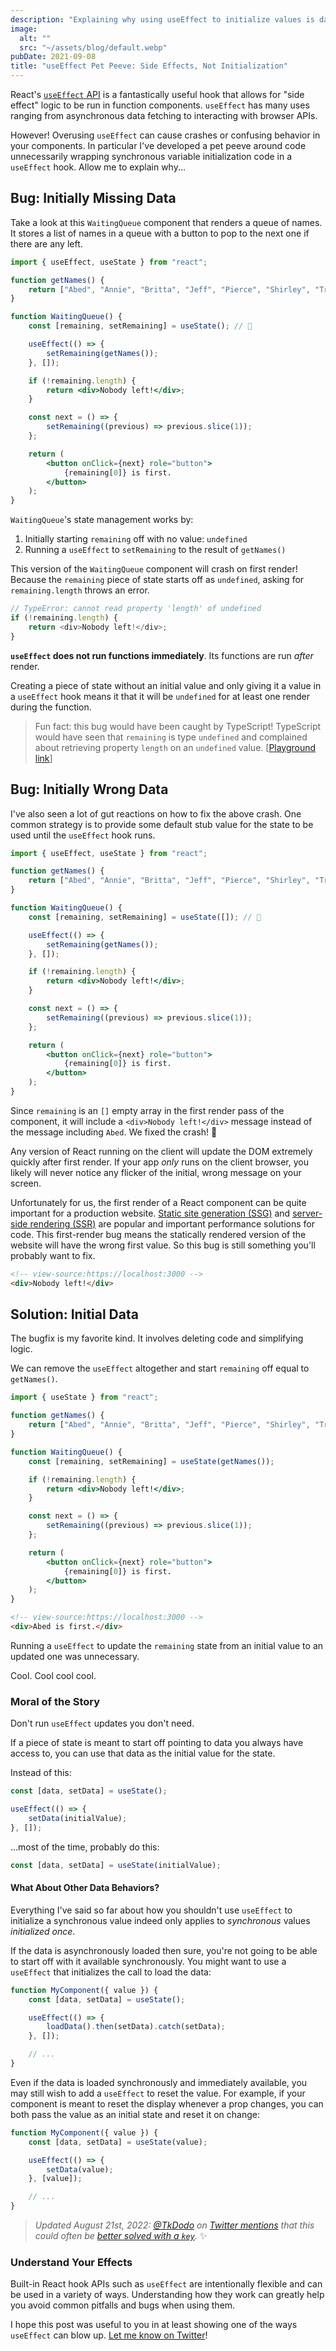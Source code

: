 ```yaml
---
description: "Explaining why using useEffect to initialize values is dangerous."
image:
  alt: ""
  src: "~/assets/blog/default.webp"
pubDate: 2021-09-08
title: "useEffect Pet Peeve: Side Effects, Not Initialization"
---
```


React's [`useEffect` API](https://reactjs.org/docs/hooks-effect.html) is a fantastically useful hook that allows for "side effect" logic to be run in function components.
`useEffect` has many uses ranging from asynchronous data fetching to interacting with browser APIs.

However!
Overusing `useEffect` can cause crashes or confusing behavior in your components.
In particular I've developed a pet peeve around code unnecessarily wrapping synchronous variable initialization code in a `useEffect` hook.
Allow me to explain why...

## Bug: Initially Missing Data

Take a look at this `WaitingQueue` component that renders a queue of names.
It stores a list of names in a queue with a button to pop to the next one if there are any left.

```jsx
import { useEffect, useState } from "react";

function getNames() {
	return ["Abed", "Annie", "Britta", "Jeff", "Pierce", "Shirley", "Troy"];
}

function WaitingQueue() {
	const [remaining, setRemaining] = useState(); // 😬

	useEffect(() => {
		setRemaining(getNames());
	}, []);

	if (!remaining.length) {
		return <div>Nobody left!</div>;
	}

	const next = () => {
		setRemaining((previous) => previous.slice(1));
	};

	return (
		<button onClick={next} role="button">
			{remaining[0]} is first.
		</button>
	);
}
```

`WaitingQueue`'s state management works by:

1. Initially starting `remaining` off with no value: `undefined`
2. Running a `useEffect` to `setRemaining` to the result of `getNames()`

This version of the `WaitingQueue` component will crash on first render!
Because the `remaining` piece of state starts off as `undefined`, asking for `remaining.length` throws an error.

```ts
// TypeError: cannot read property 'length' of undefined
if (!remaining.length) {
	return <div>Nobody left!</div>;
}
```

**`useEffect` does not run functions immediately**.
Its functions are run _after_ render.

Creating a piece of state without an initial value and only giving it a value in a `useEffect` hook means it that it will be `undefined` for at least one render during the function.

> Fun fact: this bug would have been caught by TypeScript!
> TypeScript would have seen that `remaining` is type `undefined` and complained about retrieving property `length` on an `undefined` value.
> [[Playground link](https://www.typescriptlang.org/play?jsx=1#code/JYWwDg9gTgLgBAbzgVwM4FMCiAzb6DGMANChgMowCGM6cAvnNlBCHAERTqWFsDcAsACgh2ZADtCwCGLgBzdDABylEOlQAKAJSIhcPXE4xkUGQG02AQQBG6ACZsSlsWODoH7AEJRgMKu7YAUui4-gAKrlD4bo5kABbAUAA26ACe-gAqzGkAugKCdEIi4pLScADqlD7AYrIAisjoDVo6gvpw+NKo8KacIJUuNSQYMABK6H3V1bLZcAC8pOgU1OgAPF3eNabZAHxavHAA9AdwgLwbgDR7ha36aFi4BDDqzbPbLW1tw2MTA7Lq8koqai0mjybToJC2wMubWA2Dg6gAhL1+lMAHTJGowWLaBC6N56QzGGQrWzAABu20UECsEFsKTgyWwMHhKwOJPJIP0BWEVz0HTEXTgYnQAA94PMni8cTy3h9xsiao8wJxSVI0NpnnAlegVRA0CjUIlgFF1ABGTSQ6V0PK4-EKQlwm1vFZWZC+UrSADChvwAGtZgghaKGMxkrM2C63WI2NtHXi9AgkZNNgAGbIMYCoRgJLoo2P6FkRmDSGPSi10IA)]

## Bug: Initially Wrong Data

I've also seen a lot of gut reactions on how to fix the above crash.
One common strategy is to provide some default stub value for the state to be used until the `useEffect` hook runs.

```jsx
import { useEffect, useState } from "react";

function getNames() {
	return ["Abed", "Annie", "Britta", "Jeff", "Pierce", "Shirley", "Troy"];
}

function WaitingQueue() {
	const [remaining, setRemaining] = useState([]); // 🤔

	useEffect(() => {
		setRemaining(getNames());
	}, []);

	if (!remaining.length) {
		return <div>Nobody left!</div>;
	}

	const next = () => {
		setRemaining((previous) => previous.slice(1));
	};

	return (
		<button onClick={next} role="button">
			{remaining[0]} is first.
		</button>
	);
}
```

Since `remaining` is an `[]` empty array in the first render pass of the component, it will include a `<div>Nobody left!</div>` message instead of the message including `Abed`.
We fixed the crash! 🎉

Any version of React running on the client will update the DOM extremely quickly after first render.
If your app _only_ runs on the client browser, you likely will never notice any flicker of the initial, wrong message on your screen.

Unfortunately for us, the first render of a React component can be quite important for a production website.
[Static site generation (SSG)](https://nextjs.org/docs/basic-features/pages#static-generation-recommended) and [server-side rendering (SSR)](https://nextjs.org/docs/basic-features/pages#server-side-rendering) are popular and important performance solutions for code.
This first-render bug means the statically rendered version of the website will have the wrong first value.
So this bug is still something you'll probably want to fix.

```html
<!-- view-source:https://localhost:3000 -->
<div>Nobody left!</div>
```

## Solution: Initial Data

The bugfix is my favorite kind.
It involves deleting code and simplifying logic.

We can remove the `useEffect` altogether and start `remaining` off equal to `getNames()`.

```jsx
import { useState } from "react";

function getNames() {
	return ["Abed", "Annie", "Britta", "Jeff", "Pierce", "Shirley", "Troy"];
}

function WaitingQueue() {
	const [remaining, setRemaining] = useState(getNames());

	if (!remaining.length) {
		return <div>Nobody left!</div>;
	}

	const next = () => {
		setRemaining((previous) => previous.slice(1));
	};

	return (
		<button onClick={next} role="button">
			{remaining[0]} is first.
		</button>
	);
}
```

```html
<!-- view-source:https://localhost:3000 -->
<div>Abed is first.</div>
```

Running a `useEffect` to update the `remaining` state from an initial value to an updated one was unnecessary.

Cool.
Cool cool cool.

### Moral of the Story

Don't run `useEffect` updates you don't need.

If a piece of state is meant to start off pointing to data you always have access to, you can use that data as the initial value for the state.

Instead of this:

```jsx
const [data, setData] = useState();

useEffect(() => {
	setData(initialValue);
}, []);
```

...most of the time, probably do this:

```jsx
const [data, setData] = useState(initialValue);
```

#### What About Other Data Behaviors?

Everything I've said so far about how you shouldn't use `useEffect` to initialize a synchronous value indeed only applies to _synchronous_ values _initialized once_.

If the data is asynchronously loaded then sure, you're not going to be able to start off with it available synchronously.
You might want to use a `useEffect` that initializes the call to load the data:

```jsx
function MyComponent({ value }) {
	const [data, setData] = useState();

	useEffect(() => {
		loadData().then(setData).catch(setData);
	}, []);

	// ...
}
```

Even if the data is loaded synchronously and immediately available, you may still wish to add a `useEffect` to reset the value.
For example, if your component is meant to reset the display whenever a prop changes, you can both pass the value as an initial state and reset it on change:

```jsx
function MyComponent({ value }) {
	const [data, setData] = useState(value);

	useEffect(() => {
		setData(value);
	}, [value]);

	// ...
}
```

> _Updated August 21st, 2022: [@TkDodo](https://twitter.com/TkDodo) on [Twitter mentions](https://twitter.com/TkDodo/status/1560858411868327936 "TkDodo tweet response to this article") that this could often be [better solved with a `key`](https://tkdodo.eu/blog/putting-props-to-use-state)._ ✨

### Understand Your Effects

Built-in React hook APIs such as `useEffect` are intentionally flexible and can be used in a variety of ways.
Understanding how they work can greatly help you avoid common pitfalls and bugs when using them.

I hope this post was useful to you in at least showing one of the ways `useEffect` can blow up.
[Let me know on Twitter](https://www.twitter.com/JoshuaKGoldberg)!
